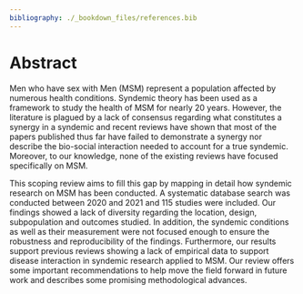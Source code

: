 ```yaml
---
bibliography: ./_bookdown_files/references.bib
---
```


# Abstract

Men who have sex with Men (MSM) represent a population affected by numerous health conditions. Syndemic theory has been used as a framework to study the health of MSM for nearly 20 years. However, the literature is plagued by a lack of consensus regarding what constitutes a synergy in a syndemic and recent reviews have shown that most of the papers published thus far have failed to demonstrate a synergy nor describe the bio-social interaction needed to account for a true syndemic. Moreover, to our knowledge, none of the existing reviews have focused specifically on MSM.

This scoping review aims to fill this gap by mapping in detail how syndemic research on MSM has been conducted. A systematic database search was conducted between 2020 and 2021 and 115 studies were included. Our findings showed a lack of diversity regarding the location, design, subpopulation and outcomes studied. In addition, the syndemic conditions as well as their measurement were not focused enough to ensure the robustness and reproducibility of the findings. Furthermore, our results support previous reviews showing a lack of empirical data to support disease interaction in syndemic research applied to MSM. Our review offers some important recommendations to help move the field forward in future work and describes some promising methodological advances. 